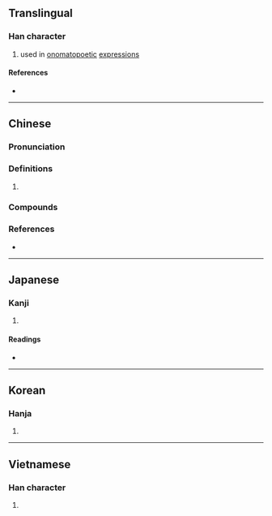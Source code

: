 {{also|呖}}
{{character info}}
==Translingual==

===Han character===
{{Han char|rn=30|rad=口|as=16|sn=19|four=61011|canj=RMHM|ids=⿰口歷}}

# used in [[onomatopoetic]] [[expression]]s

====References====
* {{Han ref|kx=0213.190|dkj=04546|dj=0436.010|hdz=10701.190|uh=56A6|ud=22182|bh=F1F2|bd=61938}}

----

==Chinese==
{{zh-forms|s=呖}}

===Pronunciation===
{{zh-pron
|m=lì
|c=lik1,lik6
|cat=
}}

===Definitions===
{{zh-hanzi}}

# {{rfdef|zh}}

===Compounds===
{{zh-der|嘹嚦|嚦嚦}}

===References===
* {{R:yue:mfccd}}

----

==Japanese==

===Kanji===
{{ja-kanji|grade=|rs=口16}}

# {{rfdef|ja|sort=口16}}

====Readings====
* {{ja-readings|on=[[れき]] (reki), [[りゃく]] (ryaku)|kun=}}

----

==Korean==

===Hanja===
{{ko-hanja|hangeul=력|rv=ryeok|mr=ryŏk}}

# {{rfdef|ko|sort=口16}}

----

==Vietnamese==

===Han character===
{{vi-readings|reading=rích|rs=口16}}

# {{rfdef|vi|sort=口16}}